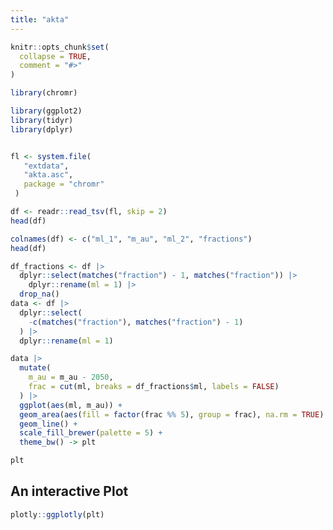 ```yaml
---
title: "akta"
---
```


```r
knitr::opts_chunk$set(
  collapse = TRUE,
  comment = "#>"
)
```

```r
library(chromr)
```

```r
library(ggplot2)
library(tidyr)
library(dplyr)


fl <- system.file(
   "extdata",
   "akta.asc",
   package = "chromr"
 )

df <- readr::read_tsv(fl, skip = 2)
head(df)

colnames(df) <- c("ml_1", "m_au", "ml_2", "fractions")
head(df)

df_fractions <- df |>
  dplyr::select(matches("fraction") - 1, matches("fraction")) |>
    dplyr::rename(ml = 1) |>
  drop_na()
data <- df |>
  dplyr::select(
    -c(matches("fraction"), matches("fraction") - 1)
  ) |>
  dplyr::rename(ml = 1)

data |>
  mutate(
    m_au = m_au - 2050,
    frac = cut(ml, breaks = df_fractions$ml, labels = FALSE)
  ) |>
  ggplot(aes(ml, m_au)) +
  geom_area(aes(fill = factor(frac %% 5), group = frac), na.rm = TRUE) +
  geom_line() +
  scale_fill_brewer(palette = 5) +
  theme_bw() -> plt

plt
```

## An interactive Plot

```r
plotly::ggplotly(plt)
  
```

